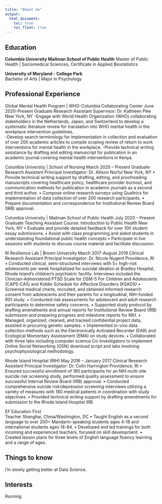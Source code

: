 ```yaml
---
title: "About me"
output: 
  html_document:
    toc: true
    toc_float: true
---
```


## Education

**Columbia University Mailman School of Public Health**
Master of Public Health | Sociomedical Sciences, Certificate in Applied Biostatistics
						       
**University of Maryland - College Park**	
Bachelor of Arts | Major in Psychology

## Professional Experience

Global Mental Health Program | WHO-Columbia Collaborating Center                                         June 2020-Present
Graduate Research Assistant                      Supervisor: Dr. Kathleen Pike                       		      New York, NY
-Engage with World Health Organization (WHO) collaborating stakeholders in the Netherlands, Japan, and Switzerland to develop a systematic literature review for translation into WHO mental health in the workplace intervention guidelines.  
-Develop search terminology for implementation in collection and evaluation of over 200 academic articles to compile scoping review of return to work interventions for mental health in the workplace. 
-Provide technical writing assistance by drafting and editing manuscript for publication in an academic journal covering mental health interventions in Kenya.

Columbia University | School of Nursing 		                                                                          March 2020 – Present Graduate Research Assistant		 Principal Investigator: Dr. Allison Norful                   	      New York, NY
•	Provide technical writing support by drafting, editing, and proofreading manuscripts covering healthcare policy, healthcare provider burnout, and communication methods for publication in academic journals as a second and third author.
•	Compose online research surveys using Qualtrics for implementation of data collection of over 200 research participants.
•	Prepare documentation and correspondence for Institutional Review Board (IRB) approval. 

Columbia University | Mailman School of Public Health	                                                                 July 2020 – Present Graduate Teaching Assistant	            Course: Introduction to Public Health                                      New York, NY
•	Evaluate and provide detailed feedback for over 100 student essay submissions.
•	Assist with class programming and aided students in understanding foundational public health concepts 
•	Participate in live sessions with students to discuss course material and facilitate discussion. 

RI Resilience Lab | Brown University    							   March 2017-August 2019
Clinical Research Assistant	            Principal Investigator: Dr. Nicole Nugent                                Providence, RI
•	Conducted clinical, semi-structured interviews with 5+ high-risk adolescents per week hospitalized for suicidal ideation at Bradley Hospital, Rhode Island’s children’s psychiatric facility. Interviews included the Clinician-Administered PTSD Scale for DSM-5 For Children and Adolescents (CAPS-CA5) and Kiddie Schedule for Affective Disorders (KSADS)
•	Screened medical charts, recruited, and obtained informed research consent from adolescents and their parents for a longitudinal, NIH-funded R01 study.
•	Conducted risk assessments for adolescent and adult research participants to determine safety concerns. 
•	Supported study protocol by drafting amendments and annual reports for Institutional Review Board (IRB) submission and preparing progress and milestone reports for NIH.
•	Managed, organized, cleaned, and tracked confidential project data, assisted in procuring genetic samples. 
•	Implemented in-vivo data collection methods such as the Electronically Activated Recorder (EAR) and Ecological Momentary Assessment (EMA) on study devices.
•	Collaborated with three labs including computer science Co-Investigators to implement Online Social Networking (OSN) download script and labs involving psychophysiological methodology.




Rhode Island Hospital (RIH) 		                                                             		  May 2016 – January 2017
Clinical Research Assistant	     Principal Investigator: Dr. Colin Harrington                                  Providence, RI
•	Ensured successful enrollment of 180 participants for an NIH multi-site suicide risk screening study, performed quality assessment to ensure successful Internal Review Board (IRB) approval. 
•	Conducted comprehensive suicide risk/depression screening interviews utilizing a variety of measures with 180 medical patients in coordination with study objectives.
•	Provided technical writing support by drafting amendments for submission to the Rhode Island Hospital IRB. 

EF Education First     					      			           	     
Teacher								                    	   Shanghai, China/Washington, DC
•	Taught English as a second language to over 200+ Mandarin-speaking students ages 4-18 and international students ages 14-84.
•	Developed and led trainings for both incoming and experienced teachers, focused on skill development.
•	Created lesson plans for three levels of English language fluency learning and a range of ages. 


## Things to know 

I'm slowly getting better at Data Science.

## Interests

Running